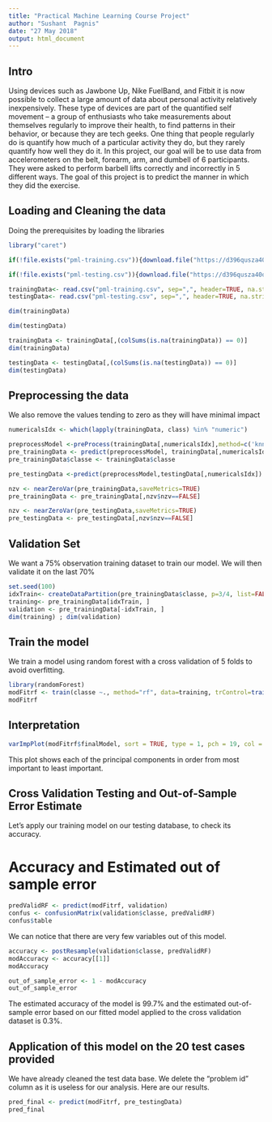 ---
title: "Practical Machine Learning Course Project"
author: "Sushant  Pagnis"
date: "27 May 2018"
output: html_document
---


## Intro

Using devices such as Jawbone Up, Nike FuelBand, and Fitbit it is now possible to collect a large amount of data about personal activity relatively inexpensively. These type of devices are part of the quantified self movement – a group of enthusiasts who take measurements about themselves regularly to improve their health, to find patterns in their behavior, or because they are tech geeks. One thing that people regularly do is quantify how much of a particular activity they do, but they rarely quantify how well they do it.
In this project, our goal will be to use data from accelerometers on the belt, forearm, arm, and dumbell of 6 participants. They were asked to perform barbell lifts correctly and incorrectly in 5 different ways. The goal of this project is to predict the manner in which they did the exercise.

## Loading and Cleaning the data

Doing the prerequisites by loading the libraries

```{r}
library("caret")

if(!file.exists("pml-training.csv")){download.file("https://d396qusza40orc.cloudfront.net/predmachlearn/pml-training.csv", destfile = "pml-training.csv")}

if(!file.exists("pml-testing.csv")){download.file("https://d396qusza40orc.cloudfront.net/predmachlearn/pml-testing.csv", destfile = "pml-testing.csv")}

trainingData<- read.csv("pml-training.csv", sep=",", header=TRUE, na.strings = c("NA","",'#DIV/0!'))
testingData<- read.csv("pml-testing.csv", sep=",", header=TRUE, na.strings = c("NA","",'#DIV/0!'))

dim(trainingData)

dim(testingData)

trainingData <- trainingData[,(colSums(is.na(trainingData)) == 0)]
dim(trainingData)

testingData <- testingData[,(colSums(is.na(testingData)) == 0)]
dim(testingData)
```

## Preprocessing the data

We also remove the values tending to zero as they will have minimal impact

```{r}
numericalsIdx <- which(lapply(trainingData, class) %in% "numeric")

preprocessModel <-preProcess(trainingData[,numericalsIdx],method=c('knnImpute', 'center', 'scale'))
pre_trainingData <- predict(preprocessModel, trainingData[,numericalsIdx])
pre_trainingData$classe <- trainingData$classe

pre_testingData <-predict(preprocessModel,testingData[,numericalsIdx])

nzv <- nearZeroVar(pre_trainingData,saveMetrics=TRUE)
pre_trainingData <- pre_trainingData[,nzv$nzv==FALSE]

nzv <- nearZeroVar(pre_testingData,saveMetrics=TRUE)
pre_testingData <- pre_testingData[,nzv$nzv==FALSE]
```


## Validation Set

We want a 75% observation training dataset to train our model. We will then validate it on the last 70%

```{r}
set.seed(100)
idxTrain<- createDataPartition(pre_trainingData$classe, p=3/4, list=FALSE)
training<- pre_trainingData[idxTrain, ]
validation <- pre_trainingData[-idxTrain, ]
dim(training) ; dim(validation)
```

## Train the model

We train a model using random forest with a cross validation of 5 folds to avoid overfitting.

```{r}
library(randomForest)
modFitrf <- train(classe ~., method="rf", data=training, trControl=trainControl(method='cv'), number=5, allowParallel=TRUE, importance=TRUE )
modFitrf
```

## Interpretation

```{r}
varImpPlot(modFitrf$finalModel, sort = TRUE, type = 1, pch = 19, col = 1, cex = 0.6, main = "Importance of the Individual Principal Components")
```

This plot shows each of the principal components in order from most important to least important.

## Cross Validation Testing and Out-of-Sample Error Estimate

Let’s apply our training model on our testing database, to check its accuracy.

# Accuracy and Estimated out of sample error

```{r}
predValidRF <- predict(modFitrf, validation)
confus <- confusionMatrix(validation$classe, predValidRF)
confus$table
```

We can notice that there are very few variables out of this model.

```{r}
accuracy <- postResample(validation$classe, predValidRF)
modAccuracy <- accuracy[[1]]
modAccuracy

out_of_sample_error <- 1 - modAccuracy
out_of_sample_error
```

The estimated accuracy of the model is 99.7% and the estimated out-of-sample error based on our fitted model applied to the cross validation dataset is 0.3%.

## Application of this model on the 20 test cases provided

We have already cleaned the test data base. We delete the “problem id” column as it is useless for our analysis.
Here are our results.

```{r}
pred_final <- predict(modFitrf, pre_testingData)
pred_final
```


